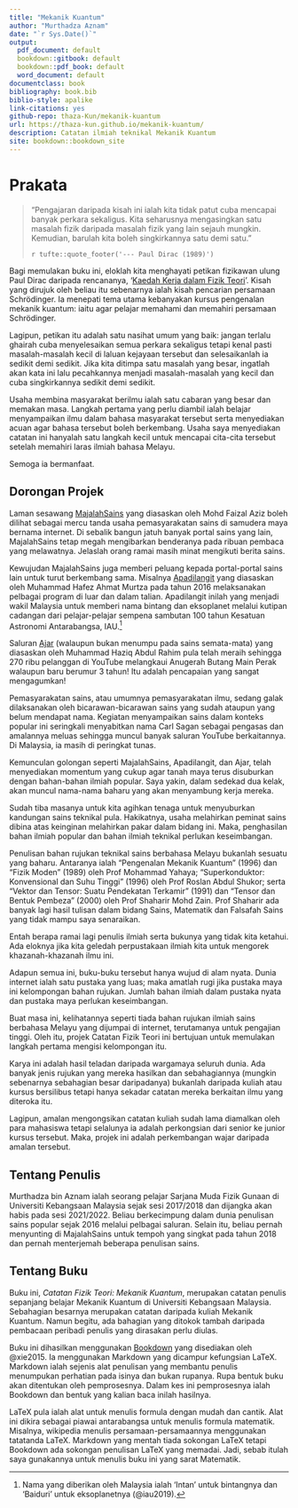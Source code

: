 ```yaml
--- 
title: "Mekanik Kuantum"
author: "Murthadza Aznam"
date: "`r Sys.Date()`"
output:
  pdf_document: default
  bookdown::gitbook: default
  bookdown::pdf_book: default
  word_document: default
documentclass: book
bibliography: book.bib
biblio-style: apalike
link-citations: yes
github-repo: thaza-Kun/mekanik-kuantum
url: https://thaza-kun.github.io/mekanik-kuantum/
description: Catatan ilmiah teknikal Mekanik Kuantum
site: bookdown::bookdown_site
---
```


# Prakata {-}

> "Pengajaran daripada kisah ini ialah kita tidak patut cuba mencapai banyak perkara sekaligus. Kita seharusnya mengasingkan satu masalah fizik daripada masalah fizik yang lain sejauh mungkin. Kemudian, barulah kita boleh singkirkannya satu demi satu."
>
>`r tufte::quote_footer('--- Paul Dirac (1989)')`

Bagi memulakan buku ini, eloklah kita menghayati petikan fizikawan ulung Paul Dirac daripada rencananya, '[Kaedah Kerja dalam Fizik Teori](https://fizikkini.com/kaedah-kerja-dalam-fizik-teori-bahagian-i/)'. Kisah yang dirujuk oleh beliau itu sebenarnya ialah kisah pencarian persamaan Schr&ouml;dinger. Ia menepati tema utama kebanyakan kursus pengenalan mekanik kuantum: iaitu agar pelajar memahami dan memahiri persamaan Schr&ouml;dinger.

Lagipun, petikan itu adalah satu nasihat umum yang baik: jangan terlalu ghairah cuba menyelesaikan semua perkara sekaligus tetapi kenal pasti masalah-masalah kecil di laluan kejayaan tersebut dan selesaikanlah ia sedikit demi sedikit. Jika kita ditimpa satu masalah yang besar, ingatlah akan kata ini lalu pecahkannya menjadi masalah-masalah yang kecil dan cuba singkirkannya sedikit demi sedikit.

Usaha membina masyarakat berilmu ialah satu cabaran yang besar dan memakan masa. Langkah pertama yang perlu diambil ialah belajar menyampaikan ilmu dalam bahasa masyarakat tersebut serta menyediakan acuan agar bahasa tersebut boleh berkembang. Usaha saya menyediakan catatan ini hanyalah satu langkah kecil untuk mencapai cita-cita tersebut setelah memahiri laras ilmiah bahasa Melayu.

Semoga ia bermanfaat.

## Dorongan Projek {-}

Laman sesawang [MajalahSains](www.majalahsains.com) yang diasaskan oleh Mohd Faizal Aziz boleh dilihat sebagai mercu tanda usaha pemasyarakatan sains di samudera maya bernama internet. Di sebalik bangun jatuh banyak portal sains yang lain, MajalahSains tetap megah mengibarkan benderanya pada ribuan pembaca yang melawatnya. Jelaslah orang ramai masih minat mengikuti berita sains.

Kewujudan MajalahSains juga memberi peluang kepada portal-portal sains lain untuk turut berkembang sama. Misalnya [Apadilangit](https://apadilangit.com/) yang diasaskan oleh Muhammad Hafez Ahmat Murtza pada tahun 2016 melaksanakan pelbagai program di luar dan dalam talian. Apadilangit inilah yang menjadi wakil Malaysia untuk memberi nama bintang dan eksoplanet melalui kutipan cadangan dari pelajar-pelajar sempena sambutan 100 tahun Kesatuan Astronomi Antarabangsa, IAU.^[Nama yang diberikan oleh Malaysia ialah 'Intan' untuk bintangnya dan 'Baiduri' untuk eksoplanetnya (@iau2019).]

Saluran [Ajar](https://www.youtube.com/c/AjarMalaysia) (walaupun bukan menumpu pada sains semata-mata) yang diasaskan oleh Muhammad Haziq Abdul Rahim pula telah meraih sehingga 270 ribu pelanggan di YouTube melangkaui Anugerah Butang Main Perak walaupun baru berumur 3 tahun! Itu adalah pencapaian yang sangat mengagumkan!

Pemasyarakatan sains, atau umumnya pemasyarakatan ilmu, sedang galak dilaksanakan oleh bicarawan-bicarawan sains yang sudah ataupun yang belum mendapat nama. Kegiatan menyampaikan sains dalam konteks popular ini seringkali menyabitkan nama Carl Sagan sebagai pengasas dan amalannya meluas sehingga muncul banyak saluran YouTube berkaitannya. Di Malaysia, ia masih di peringkat tunas.

Kemunculan golongan seperti MajalahSains, Apadilangit, dan Ajar, telah menyediakan momentum yang cukup agar tanah maya terus disuburkan dengan bahan-bahan ilmiah popular. Saya yakin, dalam sedekad dua kelak, akan muncul nama-nama baharu yang akan menyambung kerja mereka.

Sudah tiba masanya untuk kita agihkan tenaga untuk menyuburkan kandungan sains teknikal pula. Hakikatnya, usaha melahirkan peminat sains dibina atas keinginan melahirkan pakar dalam bidang ini. Maka, penghasilan bahan ilmiah popular dan bahan ilmiah teknikal perlukan keseimbangan.

Penulisan bahan rujukan teknikal sains berbahasa Melayu bukanlah sesuatu yang baharu. Antaranya ialah "Pengenalan Mekanik Kuantum" (1996) dan "Fizik Moden" (1989) oleh Prof Mohammad Yahaya; "Superkonduktor: Konvensional dan Suhu Tinggi" (1996) oleh Prof Roslan Abdul Shukor; serta "Vektor dan Tensor: Suatu Pendekatan Terkamir" (1991) dan "Tensor dan Bentuk Pembeza" (2000) oleh Prof Shaharir Mohd Zain. Prof Shaharir ada banyak lagi hasil tulisan dalam bidang Sains, Matematik dan Falsafah Sains yang tidak mampu saya senaraikan.

Entah berapa ramai lagi penulis ilmiah serta bukunya yang tidak kita ketahui. Ada eloknya jika kita geledah perpustakaan ilmiah kita untuk mengorek khazanah-khazanah ilmu ini.

Adapun semua ini, buku-buku tersebut hanya wujud di alam nyata. Dunia internet ialah satu pustaka yang luas; maka amatlah rugi jika pustaka maya ini kelompongan bahan rujukan. Jumlah bahan ilmiah dalam pustaka nyata dan pustaka maya perlukan keseimbangan.

Buat masa ini, kelihatannya seperti tiada bahan rujukan ilmiah sains berbahasa Melayu yang dijumpai di internet, terutamanya untuk pengajian tinggi. Oleh itu, projek Catatan Fizik Teori ini bertujuan untuk memulakan langkah pertama mengisi kelompongan itu.

Karya ini adalah hasil teladan daripada wargamaya seluruh dunia. Ada banyak jenis rujukan yang mereka hasilkan dan sebahagiannya (mungkin sebenarnya sebahagian besar daripadanya) bukanlah daripada kuliah atau kursus bersilibus tetapi hanya sekadar catatan mereka berkaitan ilmu yang diteroka itu.

Lagipun, amalan mengongsikan catatan kuliah sudah lama diamalkan oleh para mahasiswa tetapi selalunya ia adalah perkongsian dari senior ke junior kursus tersebut. Maka, projek ini adalah perkembangan wajar daripada amalan tersebut.

## Tentang Penulis {-}

Murthadza bin Aznam ialah seorang pelajar Sarjana Muda Fizik Gunaan di Universiti Kebangsaan Malaysia sejak sesi 2017/2018 dan dijangka akan habis pada sesi 2021/2022. Beliau berkecimpung dalam dunia penulisan sains popular sejak 2016 melalui pelbagai saluran. Selain itu, beliau pernah menyunting di MajalahSains untuk tempoh yang singkat pada tahun 2018 dan pernah menterjemah beberapa penulisan sains.

## Tentang Buku {-}

Buku ini, *Catatan Fizik Teori: Mekanik Kuantum*, merupakan catatan penulis sepanjang belajar Mekanik Kuantum di Universiti Kebangsaan Malaysia. Sebahagian besarnya merupakan catatan daripada kuliah Mekanik Kuantum. Namun begitu, ada bahagian yang ditokok tambah daripada pembacaan peribadi penulis yang dirasakan perlu diulas.

Buku ini dihasilkan menggunakan [Bookdown](https://bookdown.org/home/) yang disediakan oleh @xie2015. Ia menggunakan Markdown yang dicampur kefungsian LaTeX. Markdown ialah sejenis alat penulisan yang membantu penulis menumpukan perhatian pada isinya dan bukan rupanya. Rupa bentuk buku akan ditentukan oleh pemprosesnya. Dalam kes ini pemprosesnya ialah Bookdown dan bentuk yang kalian baca inilah hasilnya.

LaTeX pula ialah alat untuk menulis formula dengan mudah dan cantik. Alat ini dikira sebagai piawai antarabangsa untuk menulis formula matematik. Misalnya, wikipedia menulis persamaan-persamaannya menggunakan tatatanda LaTeX. Markdown yang mentah tiada sokongan LaTeX tetapi Bookdown ada sokongan penulisan LaTeX yang memadai. Jadi, sebab itulah saya gunakannya untuk menulis buku ini yang sarat Matematik.